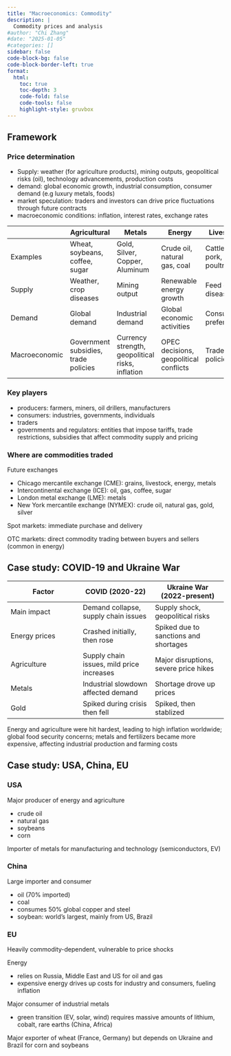 ```yaml
---
title: "Macroeconomics: Commodity"
description: |
  Commodity prices and analysis
#author: "Chi Zhang"
#date: "2025-01-05"
#categories: []
sidebar: false
code-block-bg: false
code-block-border-left: true
format: 
  html:
    toc: true
    toc-depth: 3
    code-fold: false
    code-tools: false
    highlight-style: gruvbox
---
```



## Framework

### Price determination

* Supply: weather (for agriculture products), mining outputs, geopolitical risks (oil), technology advancements, production costs
* demand: global economic growth, industrial consumption, consumer demand (e.g luxury metals, foods)
* market speculation: traders and investors can drive price fluctuations through future contracts
* macroeconomic conditions: inflation, interest rates, exchange rates


| |Agricultural |Metals |Energy |Livestock |
|--|--|--|--|--|
|Examples |Wheat, soybeans, coffee, sugar |Gold, Silver, Copper, Aluminum |Crude oil, natural gas, coal |Cattle, pork, poultry |
|Supply |Weather, crop diseases |Mining output |Renewable energy growth |Feed costs, diseases |
|Demand |Global demand |Industrial demand |Global economic activities |Consumer preferences |
|Macroeconomic |Government subsidies, trade policies | Currency strength, geopolitical risks, inflation|OPEC decisions, geopolitical conflicts |Trade policies |



### Key players

* producers: farmers, miners, oil drillers, manufacturers
* consumers: industries, governments, individuals
* traders
* governments and regulators: entities that impose tariffs, trade restrictions, subsidies that affect commodity supply and pricing

### Where are commodities traded

Future exchanges

* Chicago mercantile exchange (CME): grains, livestock, energy, metals
* Intercontinental exchange (ICE): oil, gas, coffee, sugar
* London metal exchange (LME): metals
* New York mercantile exchange (NYMEX): crude oil, natural gas, gold, silver

Spot markets: immediate purchase and delivery

OTC markets: direct commodity trading between buyers and sellers (common in energy)


## Case study: COVID-19 and Ukraine War

|Factor |COVID (2020-22) |Ukraine War (2022-present) |
|--|--|--|
|Main impact |Demand collapse, supply chain issues |Supply shock, geopolitical risks |
|Energy prices |Crashed initially, then rose |Spiked due to sanctions and shortages |
|Agriculture |Supply chain issues, mild price increases |Major disruptions, severe price hikes |
|Metals |Industrial slowdown affected demand |Shortage drove up prices |
|Gold |Spiked during crisis then fell |Spiked, then stablized |


Energy and agriculture were hit hardest, leading to high inflation worldwide; global food security concerns; metals and fertilizers became more expensive, affecting industrial production and farming costs


## Case study: USA, China, EU

### USA

Major producer of energy and agriculture

* crude oil
* natural gas
* soybeans
* corn

Importer of metals for manufacturing and technology (semiconductors, EV)


### China 

Large importer and consumer

* oil (70% imported) 
* coal
* consumes 50% global copper and steel
* soybean: world's largest, mainly from US, Brazil


### EU

Heavily commodity-dependent, vulnerable to price shocks

Energy

* relies on Russia, Middle East and US for oil and gas
* expensive energy drives up costs for industry and consumers, fueling inflation

Major consumer of industrial metals

* green transition (EV, solar, wind) requires massive amounts of lithium, cobalt, rare earths (China, Africa)

Major exporter of wheat (France, Germany) but depends on Ukraine and Brazil for corn and soybeans

















